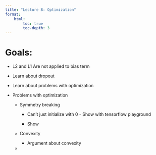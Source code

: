 ```yaml
---
title: "Lecture 8: Optimization"
format:
    html:
        toc: true
        toc-depth: 3
---
```


# Goals:

-   L2 and L1 Are not applied to bias term

-   Learn about dropout

-   Learn about problems with optimization

-   Problems with optimization

    -   Symmetry breaking

        -   Can't just initialize with 0 - Show with tensorflow playground

        -   Show

    -   Convexity

        -   Argument about convexity

    -